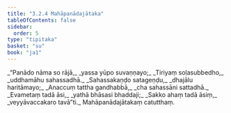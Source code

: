 ```yaml
---
title: "3.2.4 Mahāpanādajātaka"
tableOfContents: false
sidebar:
  order: 5
type: "tipitaka"
basket: "su"
book: "ja1"
---
```



<DynamicBreadcrumb />

<Division number="40" book="ja1">

<Paragraph number="724" type="verses" book="ja1">
_“Panādo nāma so rājā,_  
_yassa yūpo suvaṇṇayo;_  
_Tiriyaṃ soḷasubbedho,_  
_uddhamāhu sahassadhā._  

</Paragraph>

</Division>
<Division number="41" book="ja1">

<Paragraph number="725" type="verses" book="ja1">
_Sahassakaṇḍo satageṇḍu,_  
_dhajālu haritāmayo;_  
_Anaccuṃ tattha gandhabbā,_  
_cha sahassāni sattadhā._  

</Paragraph>

</Division>
<Division number="42" book="ja1">

<Paragraph number="726" type="verses" book="ja1">
_Evametaṃ tadā āsi,_  
_yathā bhāsasi bhaddaji;_  
_Sakko ahaṃ tadā āsiṃ,_  
_veyyāvaccakaro tavā”ti._  


</Paragraph>
</Division>

<Paragraph number="727" type="center" book="ja1">
Mahāpanādajātakaṃ catutthaṃ.
</Paragraph>